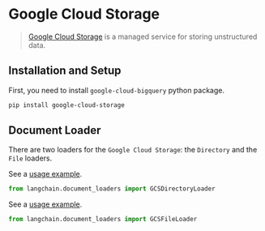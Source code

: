 # Google Cloud Storage

>[Google Cloud Storage](https://en.wikipedia.org/wiki/Google_Cloud_Storage) is a managed service for storing unstructured data.

## Installation and Setup

First, you need to install `google-cloud-bigquery` python package.

```bash
pip install google-cloud-storage
```

## Document Loader

There are two loaders for the `Google Cloud Storage`: the `Directory` and the `File` loaders.

See a [usage example](/docs/integrations/document_loaders/google_cloud_storage_directory).

```python
from langchain.document_loaders import GCSDirectoryLoader
```
See a [usage example](/docs/integrations/document_loaders/google_cloud_storage_file).

```python
from langchain.document_loaders import GCSFileLoader
```
